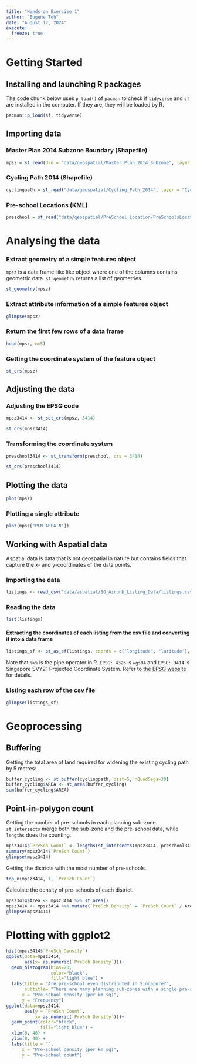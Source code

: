```yaml
---
title: "Hands-on Exercise 1"
author: "Eugene Toh"
date: "August 17, 2024"
execute:
  freeze: true
---
```


# Getting Started

## Installing and launching R packages

The code chunk below uses `p_load()` of `pacman` to check if `tidyverse` and `sf` are installed in the computer. If they are, they will be loaded by R.

```r
pacman::p_load(sf, tidyverse)
```

## Importing data

### Master Plan 2014 Subzone Boundary (Shapefile)

```r
mpsz = st_read(dsn = "data/geospatial/Master_Plan_2014_Subzone", layer = "MP14_SUBZONE_WEB_PL")
```

### Cycling Path 2014 (Shapefile)

```r
cyclingpath = st_read("data/geospatial/Cycling_Path_2014", layer = "CyclingPathGazette")
```

### Pre-school Locations (KML)

```r
preschool = st_read("data/geospatial/PreSchool_Location/PreSchoolsLocation.kml")
```

# Analysing the data

### Extract geometry of a simple features object

`mpsz` is a data frame-like like object where one of the columns contains geometric data. `st_geometry` returns a list of geometries.

```r
st_geometry(mpsz)
```

### Extract attribute information of a simple features object

```r
glimpse(mpsz)
```

### Return the first few rows of a data frame

```r
head(mpsz, n=5)
```

### Getting the coordinate system of the feature object

```r
st_crs(mpsz)
```

## Adjusting the data

### Adjusting the EPSG code

```r
mpsz3414 <- st_set_crs(mpsz, 3414)
```

```r
st_crs(mpsz3414)
```

### Transforming the coordinate system

```r
preschool3414 <- st_transform(preschool, crs = 3414)
```

```r
st_crs(preschool3414)
```

## Plotting the data

```r
plot(mpsz)
```

### Plotting a single attribute

```r
plot(mpsz["PLN_AREA_N"])
```

## Working with Aspatial data

Aspatial data is data that is not geospatial in nature but contains fields that capture the x- and y-coordinates of the data points.

### Importing the data

```r
listings <- read_csv("data/aspatial/SG_Airbnb_Listing_Data/listings.csv")
```

### Reading the data

```r
list(listings)
```

#### Extracting the coordinates of each listing from the csv file and converting it into a data frame

```r
listings_sf <- st_as_sf(listings, coords = c("longitude", "latitude"), crs=4326) %>% st_transform(crs=3414)
```

Note that `%>%` is the pipe operator in R. `EPSG: 4326` is `wgs84` and `EPSG: 3414` is Singapore SVY21 Projected Coordinate System. Refer to [the EPSG website](https://epsg.io) for details.

### Listing each row of the csv file

```r
glimpse(listings_sf)
```

# Geoprocessing

## Buffering

Getting the total area of land required for widening the existing cycling path by 5 metres:

```r
buffer_cycling <- st_buffer(cyclingpath, dist=5, nQuadSegs=30)
buffer_cycling$AREA <- st_area(buffer_cycling)
sum(buffer_cycling$AREA)
```

## Point-in-polygon count

Getting the number of pre-schools in each planning sub-zone. `st_intersects` merge both the sub-zone and the pre-school data, while `lengths` does the counting.

```r
mpsz3414$`PreSch Count` <- lengths(st_intersects(mpsz3414, preschool3414))
summary(mpsz3414$`PreSch Count`)
glimpse(mpsz3414)
```

Getting the districts with the most number of pre-schools.

```r
top_n(mpsz3414, 1, `PreSch Count`)
```

Calculate the density of pre-schools of each district.

```r
mpsz3414$Area <- mpsz3414 %>% st_area()
mpsz3414 <- mpsz3414 %>% mutate(`PreSch Density` = `PreSch Count` / Area * 1000000)
glimpse(mpsz3414)
```

# Plotting with ggplot2

```r
hist(mpsz3414$`PreSch Density`)
ggplot(data=mpsz3414, 
       aes(x= as.numeric(`PreSch Density`)))+
  geom_histogram(bins=20, 
                 color="black", 
                 fill="light blue") +
  labs(title = "Are pre-school even distributed in Singapore?",
       subtitle= "There are many planning sub-zones with a single pre-school, on the other hand, \nthere are two planning sub-zones with at least 20 pre-schools",
      x = "Pre-school density (per km sq)",
      y = "Frequency")
ggplot(data=mpsz3414, 
       aes(y = `PreSch Count`, 
           x= as.numeric(`PreSch Density`)))+
  geom_point(color="black", 
             fill="light blue") +
  xlim(0, 40) +
  ylim(0, 40) +
  labs(title = "",
      x = "Pre-school density (per km sq)",
      y = "Pre-school count")
```

